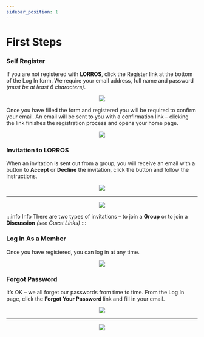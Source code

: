 ```yaml
---
sidebar_position: 1
---
```



# First Steps

### Self Register

If you are not registered with **LORROS**, click the Register link at the bottom of the Log In form. We require your email address, full name and password _(must be at least 6 characters)_.

<center>
	<img src={useBaseUrl('/img/started/registration-2.gif')} />
</center>

Once you have filled the form and registered you will be required to confirm your email. An email will be sent to you with a confirmation link – clicking the link finishes the registration process and opens your home page.

<center>
	<img src={useBaseUrl('/img/started/register email.png')} />
</center>

### Invitation to **LORROS**

When an invitation is sent out from a group, you will receive an email with a button to **Accept** or **Decline** the invitation, click the button and follow the instructions.

<center>
	<img src={useBaseUrl('/img/started/invite email.png')} />
</center>

---

<center>
	<img src={useBaseUrl('/img/started/accept_decline.png')} />
</center>

:::info Info
There are two types of invitations – to join a **Group** or to join a **Discussion** _(see Guest Links)_
:::

### Log In As a Member

Once you have registered, you can log in at any time.

<center>
	<img src={useBaseUrl('/img/started/login page.png')} />
</center>

### Forgot Password

It’s OK – we all forget our passwords from time to time.
From the Log In page, click the **Forgot Your Password** link and fill in your email.

<center>
	<img src={useBaseUrl('/img/started/forgot password page.png')} />
</center>

---

<center>
	<img src={useBaseUrl('/img/started/password email.png')} />
</center>
